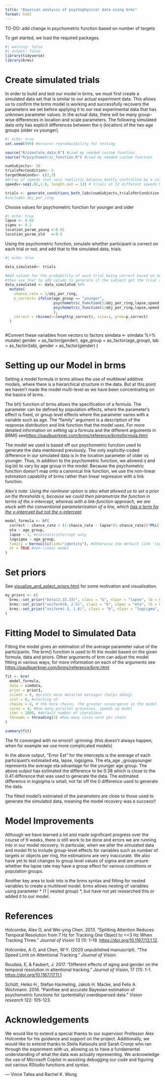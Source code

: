 ```yaml
---
title: "Bayesian analysis of psychophysical data using brms"
format: html
---
```


TO-DO: add change in psychometric function based on number of targets

To get started, we load the required packages.

```r
#| warning: false 
#| output: false
library(tidyverse)
library(brms)
```


# Create simulated trials

In order to build and test our model in brms, we must first create a simulated data set that is similar to our actual experiment data. This allows us to confirm the brms model is working and successfully recovers the parameters we set before applying it to our real experimental data that has unknown parameter values. In the actual data, there will be many group-wise differences in location and scale parameters. The following simulated data only has explicit differences between the $\eta$ (location) of the two age groups (older vs younger).


```r
#| echo: true 
set.seed(999) #ensures reproducibility for testing

source("R/simulate_data.R") #Load my needed custom function
source("R/psychometric_function.R") #Load my needed custom function

numSubjects<- 50
trialsPerCondition<- 5
targetNumConds<- c(2,3)
#Array of speeds (not very realistic because mostly controlled by a staircase in actual experiment)
speeds<-seq(.02,1.8, length.out = 12) # trials at 12 different speeds between .02 and 1.8

trials <- generate_conditions_both_labs(numSubjects,trialsPerCondition,targetNumConds,speeds)
#includes obj_per_ring

```

Choose values for psychometric function for younger and older

```r
#| echo: true 
lapse <- 0.03
sigma <- 0.2
location_param_young <-0.91 
location_param_old   <-0.5
```

Using the psychometric function, simulate whether participant is correct on each trial or not, and 
add that to the simulated data, trials

```r
#| echo: true

data_simulated<- trials

#Add column for the probability of each trial being correct based on our psychometric function
#then use that to add column to generate if the subject got the trial correct
data_simulated <- data_simulated %>%
  mutate(
    chance_rate = 1/obj_per_ring,
    p_correct= ifelse(age_group == "younger",
                      psychometric_function(1/obj_per_ring,lapse,speed,location_param_young,sigma),
                      psychometric_function(1/obj_per_ring,lapse,speed,location_param_young,sigma)
                      ),
    correct = rbinom(n=length(p_correct), size=1, prob=p_correct)
  )
    
```    
    


#Convert these variables from vectors to factors
simdata <- simdata %>%
  mutate(
    gender = as_factor(gender),
    age_group = as_factor(age_group),
    lab = as_factor(lab),
    gender = as_factor(gender)
  ) 




# Setting up our Model in brms

Setting a model formula in brms allows the use of multilevel additive models, where there is a hierarchical structure in the data. But at this point we haven't made the model multi-level as we have been concentrating on the basics of brms.

The bf() function of brms allows the specification of a formula. The parameter can be defined by population effects, where the parameter's effect is fixed, or group level effects where the parameter varies with a variable such as age. The "family" argument is a description of the response distribution and link function that the model uses. For more detailed information on setting up a formula and the different arguments in BRMS see<https://paulbuerkner.com/brms/reference/brmsformula.html>

The model we used is based off our psychometric function used to generate the data mentioned previously. The only explicitly-coded difference in our simulated data is in the location parameter of older vs younger. Thus, in addition to the psychometric function, we allowed $\eta$ and $\log(\sigma)$ to vary by age group in the model. Because the psychometric function doesn't map onto a canonical link function, we use the non-linear estimation capability of brms rather than linear regression with a link function.

*Alex's note: Using the nonlinear option is also what allowed us to set a prior on the thresholds  $\eta$, because we could then parametrize the function in terms of the x-intercept, whereas with a link-function approach, we are stuck with the conventional parameterization of a line, which [has a term for the y-intercept but not the x-intercept](https://bsky.app/profile/did:plc:kynaetyuzsp46xejc6mzpjle/post/3lg5lpartzs2z) *

```r
model_formula <- bf(
  correct ~ chance_rate + (1-chance_rate - lapse*(1-chance_rate))*Phi(-(speed-eta)/exp(logsigma)), 
  eta ~ age_group, 
  lapse ~ 1, #constant/intercept only
  logsigma ~ age_group,
  family = bernoulli(link="identity"), #Otherwise the default link 'logit' would be applied
  nl = TRUE #non-linear model
)
```

# Set priors

See [visualize_and_select_priors.html](visualize_and_select_priors.html) for some motivation and visualisation.

```r

my_priors <- c(
  brms::set_prior("beta(2,33.33)", class = "b", nlpar = "lapse", lb = 0, ub = 1),
  brms::set_prior("uniform(0, 2.5)", class = "b", nlpar = "eta", lb = 0, ub = 2.5),
  brms::set_prior("uniform(-3, 1.6)", class = "b", nlpar = "logsigma", lb = -2, ub = 1.6) 
)

```

# Fitting Model to Simulated Data

Fitting the model gives an estimation of the average parameter value of the participants. The brm() function is used to fit the model based on the given formula, data and priors. Other arguments of brm can adjust the model fitting in various ways, for more information on each of the arguments see <https://paulbuerkner.com/brms/reference/brm.html>

```r

fit <- brm(
  model_formula,
  data = simdata,
  prior = prior1,
  silent = 0, #prints more detailed messages (helps debug)
  init = 0, #starting at
  chains = 4, # the more chains, the greater convergence in the model
  cores = 4, #how many parallel processes, speeds up model 
  iter = 2000, #default number of iterations 
  threads = threading(2) #how many cores work per chain
)

summary(fit)
```

The fit converged with no errors!! :grinning: (this doesn't always happen, when for example we use more complicated models)

In the above output, "Error Est" for the intercepts is the average of each participant's estimated eta, lapse, logsigma. The eta_age \_groupyounger represents the average eta advantage for the younger age group. The above output has estimated the difference to be 0.38 which is close to the 0.41 difference that was used to generate the data. The estimated difference in logsigma is small, not far off the 0 difference used to generate the data.

The fitted model's estimated of the parameters are close to those used to generate the simulated data, meaning the model recovery was a success!!

# Model Improvements

Although we have learned a lot and made significant progress over the course of 6 weeks, there is still work to be done and errors we are running into in our model recovery. In particular, when we alter the simulated data and model fit to include group-level effects for variables such as number of targets or objects per ring, the estimations are very inaccurate. We also have yet to test changes to group level values of sigma and are unsure whether the lapse rate may have a group effect for various conditions or population groups.

Another key area to look into is the brms syntax and fitting for nested variables to create a multilevel model. brms allows nesting of variables using parameter \* (1 \| nested group) \*, but have not yet researched this or added it to our model.

# References

Holcombe, Alex O, and Wei-ying Chen. 2013. “Splitting Attention Reduces Temporal Resolution from 7 Hz for Tracking One Object to \<\<3 Hz When Tracking Three.” *Journal of Vision* 13 (1): 1–19. <https://doi.org/10.1167/13.1.12>.

Holcombe, A O, and Chen, W-Y. (2020 unpublished manuscript). “The Speed Limit on Attentional Tracking.” *Journal of Vision*.

Roudaia, E, & Faubert, J. 2017. "Different effects of aging and gender on the temporal resolution in attentional tracking." *Journal of Vision*, 17 (11): 1-1. <https://doi.org/10.1167/17.11.1>

Schütt, Heiko H., Stefan Harmeling, Jakob H. Macke, and Felix A. Wichmann. 2016. "Painfree and accurate Bayesian estimation of psychometric functions for (potentially) overdispersed data." *Vision research* 122: 105-123.

# Acknowledgements

We would like to extend a special thanks to our supervisor Professor Alex Holcombe for his guidance and support on the project. Additionally, we would like to extend thanks to Stella Katsoulis and Sarah Cronje who ran through the experiment with us, allowing us to have a fundamental understanding of what the data was actually representing. We acknowledge the use of Microsoft Copilot in assisting debugging our code and figuring out various RStudio functions and syntax.

--- Vince Tafea and Rachel K. Wong